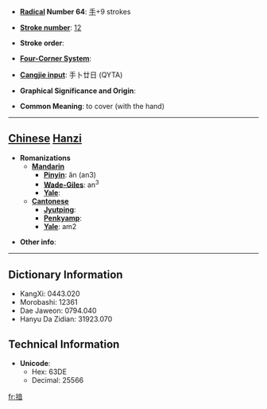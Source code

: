 * '''[[Wiktionary:Chinese radical index| Radical]] Number 64''': [[Wiktionary:Chinese radical index 手|手]]+9 strokes

* '''[[Wiktionary:Chinese total strokes index|Stroke number]]''': [[Wiktionary:Chinese total strokes index 12|12]]

* '''Stroke order''': 

* '''[[Wiktionary:Chinese four corner index|Four-Corner System]]''': 

* '''[[Wiktionary:Chinese Cangjie index|Cangjie input]]''': 手卜廿日 (QYTA)

* '''Graphical Significance and Origin''': 

* '''Common Meaning''': to cover (with the hand)

----

== [[Chinese]] [[Hanzi]] ==

* '''Romanizations'''
** '''[[Mandarin]]'''
*** '''[[Pinyin]]''': ǎn (an3)
*** '''[[Wade-Giles]]''': an<sup>3</sup>
*** '''[[Yale]]''': 
** '''[[Cantonese]]'''
*** '''[[Jyutping]]''':
*** '''[[Penkyamp]]''': 
*** '''[[Yale]]''': am2

* '''Other info''': 

----

== Dictionary Information ==

* KangXi: 0443.020
* Morobashi: 12361
* Dae Jaweon: 0794.040
* Hanyu Da Zidian: 31923.070

== Technical Information ==

* '''Unicode''':
** Hex: 63DE
** Decimal: 25566

[[fr:揞]]